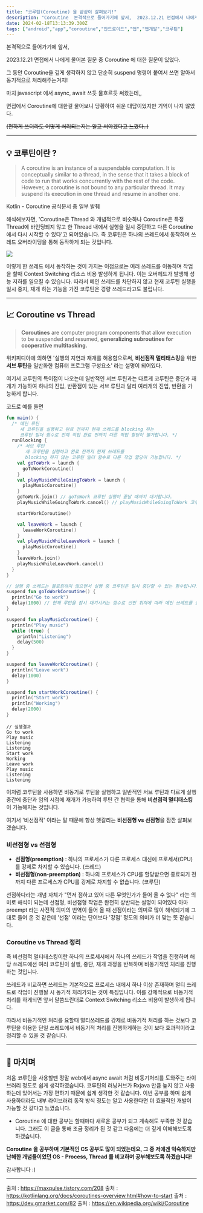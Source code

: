 ```yaml
---
title: "코루틴(Coroutine) 을 샅샅이 살펴보기!"
description: "Coroutine  본격적으로 들어가기에 앞서,  2023.12.21 면접에서 나에게 물어본 질문 중 Coroutine 에 대한 질문이 있었다.  그 동안 Coroutine을 깊게 생각하지 않고 단순히 suspend 명령어 붙여서 쓰면 알아서 동기적으로 처리해주는거지!"
date: 2024-02-18T13:13:39.300Z
tags: ["android","app","coroutine","안드로이드","앱","앱개발","코루틴"]
---
```


본격적으로 들어가기에 앞서,

2023.12.21 면접에서 나에게 물어본 질문 중 Coroutine 에 대한 질문이 있었다.

그 동안 Coroutine을 깊게 생각하지 않고 단순히 suspend 명령어 붙여서 쓰면 알아서
동기적으로 처리해주는거지! 

마치 javascript 에서 async, await 쓰듯 물흐르듯 써왔는데,,

면접에서 Coroutine에 대한걸 물어보니 당황하여 쉬운 대답이었지만 기억이 나지 않았다.

~~(편하게 쓰더라도 어떻게 처리되는지는 알고 써야겠다고 느꼈다..)~~

---

## 💡 코루틴이란 ?

> A coroutine is an instance of a suspendable computation. It is conceptually similar to a thread, in the sense that it takes a block of code to run that works concurrently with the rest of the code. However, a coroutine is not bound to any particular thread. It may suspend its execution in one thread and resume in another one.


Kotlin - Coroutine 공식문서 중 일부 발췌

해석해보자면, 'Coroutine은 Thread 와 개념적으로 비슷하나 Coroutine은 특정 Thread에 바인딩되지 않고 한 Thread 내에서 실행을 일시 중단하고 다른 Coroutine에서 다시 시작할 수 있다'고 되어있습니다.
즉 코루틴은 하나의 쓰레드에서 동작하며 쓰레드 오버라이딩을 통해 동작하게 되는 것입니다.

![](/images/6439e6de-7811-437a-ba49-22b1c2b97266-image.png)

이렇게 한 쓰레드 에서 동작하는 것이 가지는 이점으로는 여러 쓰레드를 이동하며 작업을 할때 Context Switching 리소스 비용 발생하게 됩니다. 이는 오버헤드가 발생해 성능 저하를 일으킬 수 있습니다. 따라서 메인 쓰레드를 차단하지 않고 현재 코루틴 실행을 일시 중지, 재개 하는 기능을 가진 코루틴은 경량 쓰레드라고도 불립니다.

---


## 📈 Coroutine vs Thread

> **Coroutines** are computer program components that allow execution to be suspended and resumed, **generalizing subroutines for cooperative multitasking.** 

위키피디아에 의하면 '실행의 지연과 재개를 허용함으로써,
**비선점적 멀티태스킹**을 위한 **서브 루틴**을 일반화한 컴퓨터 프로그램 구성요소' 라는 설명이 되어있다.

여기서 코루틴의 특이점이 나오는데 일반적인 서브 루틴과는 다르게 코루틴은 중단과 재개가 가능하여 하나의 진입, 반환점이 있는 서브 루틴과 달리 여러개의 진입, 반환을 가능하게 합니다. 

코드로 예를 들면
```kotlin
fun main() {
  /* 메인 루틴
     새 코루틴을 실행하고 완료 전까지 현재 쓰레드를 blocking 하는 
     코루틴 빌더 함수로 전체 작업 완료 전까지 다른 작업 할당이 불가합니다. */
  runBlocking {
    /* 서브 루틴
       새 코루틴을 실행하고 완료 전까지 현재 쓰레드를 
       blocking 하지 않는 코루틴 빌더 함수로 다른 작업 할당이 가능합니다. */
    val goToWork = launch {
      goToWorkCoroutine()
    }
    val playMusicWhileGoingToWork = launch {
      playMusicCoroutine()
    }
    goToWork.join() // goToWork 코루틴 실행이 끝날 때까지 대기합니다.
    playMusicWhileGoingToWork.cancel() // playMusicWhileGoingToWork 코루틴을 종료합니다.

    startWorkCoroutine()

    val leaveWork = launch {
      leaveWorkCoroutine()
    }
    val playMusicWhileLeaveWork = launch {
      playMusicCoroutine()
    }
    leaveWork.join()
    playMusicWhileLeaveWork.cancel()
  }
}

// 실행 중 쓰레드는 블로킹하지 않으면서 실행 중 코루틴은 일시 중단할 수 있는 함수입니다.
suspend fun goToWorkCoroutine() {
  println("Go to work")
  delay(1000) // 현재 루틴을 잠시 대기시키는 함수로 선언 위치에 따라 메인 쓰레드를 블로킹할 수도 있습니다.
}

suspend fun playMusicCoroutine() {
  println("Play music")
  while (true) {
    println("Listening")
    delay(500)
  }
}

suspend fun leaveWorkCoroutine() {
  println("Leave work")
  delay(1000)
}

suspend fun startWorkCoroutine() {
  println("Start work")
  println("Working")
  delay(2000)
}
```
```
// 실행결과
Go to work
Play music
Listening
Listening
Start work
Working
Leave work
Play music
Listening
Listening
```

이처럼 코루틴을 사용하면 비동기로 루틴을 실행하고 일반적인 서브 루틴과 다르게 실행 중간에 중단과 임의 시점에 재개가 가능하여 루틴 간 협력을 통해 **비선점적 멀티태스킹**이 가능해지는 것입니다.

여기서 '비선점적' 이라는 말 때문에 항상 헷갈리는 **비선점형 vs 선점형**을 잠깐 살펴보겠습니다.

### 비선점형 vs 선점형
- **선점형(preemption)** : 하나의 프로세스가 다른 프로세스 대신에 프로세서(CPU)를 강제로 차지할 수 있습니다. (쓰레드)
- **비선점형(non-preemption)** : 하나의 프로세스가 CPU를 할당받으면 종료되기 전까지 다른 프로세스가 CPU를 강제로 차지할 수 없습니다. (코루틴)


선점하다라는 개념 자체가 "먼저 점하고 있어 다른 무엇인가가 들어 올 수 없다" 라는 의미로 해석이 되는데 선점형, 비선점형 작업은 완전히 상반되는 설명이 되어있다 아마 preempt 라는 사전적 의미의 번역이 들어 올 때 선점이라는 의미로 많이 해석되기에 그대로 들어 온 것 같은데 '선점' 이라는 단어보다 '강점' 정도의 의미가 더 맞는 뜻 같습니다.

### Coroutine vs Thread 정리

즉 비선점적 멀티태스킹이란 하나의 프로세서에서 하나의 쓰레드가 작업을 진행하며 해당 쓰레드에선 여러 코루틴이 실행, 중단, 재개 과정을 반복하며 비동기적인 처리를 진행하는 것입니다.

쓰레드과 비교하면 쓰레드는 기본적으로 프로세스 내에서 하나 이상 존재하며 멀티 쓰레드로 작업이 진행될 시 동기적 처리가되는 것이 특징입니다. 이를 강제적으로 비동기적 처리를 하게되면 앞서 말씀드린대로 Context Switching 리소스 비용이 발생하게 됩니다.

따라서 비동기적인 처리를 요할때 멀티쓰레드를 강제로 비동기적 처리를 하는 것보다 코루틴을 이용한 단일 쓰레드에서 비동기적 처리를 진행하게하는 것이 보다 효과적이라고 정리할 수 있을 것 같습니다.

---

## 🎯 마치며
처음 코루틴을 사용할땐 정말 web에서 async await 처럼 비동기처리를 도와주는 라이브러리 정도로 쉽게 생각하였습니다. 코루틴의 러닝커브가 Rxjava 만큼 높지 않고 사용하는데 있어서는 가장 편하기 때문에 쉽게 생각한 것 같습니다. 이번 공부를 하며 쉽게 사용하더라도 내부 라이브러리 동작 방식 정도는 알고 사용한다면 더 효율적인 개발이 가능할 것 같다고 느꼈습니다.

+ Coroutine 에 대한 공부는 할때마다 새로운 공부가 되고 계속해도 부족한 것 같습니다. 그래도 이 글을 통해 조금 정리가 된 것 같고 다음에는 더 깊게 이해해보도록 하겠습니다.

**Coroutine 을 공부하며 기본적인 CS 공부도 많이 되었는데요, 그 중 저에겐 익숙하지만 난해한 개념들이었던 OS - Process, Thread 를 비교하며 공부해보도록 하겠습니다!**

감사합니다 :)


---

출처 : https://maxpulse.tistory.com/208
출처 : https://kotlinlang.org/docs/coroutines-overview.html#how-to-start
출처 : https://dev.gmarket.com/82
출처 : https://en.wikipedia.org/wiki/Coroutine